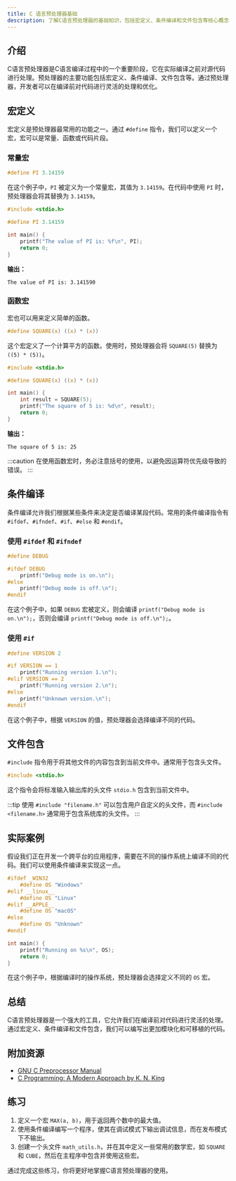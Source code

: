 ```yaml
---
title: C 语言预处理器基础
description: 了解C语言预处理器的基础知识，包括宏定义、条件编译和文件包含等核心概念，适合初学者学习。
---
```


## 介绍

C语言预处理器是C语言编译过程中的一个重要阶段，它在实际编译之前对源代码进行处理。预处理器的主要功能包括宏定义、条件编译、文件包含等。通过预处理器，开发者可以在编译前对代码进行灵活的处理和优化。

## 宏定义

宏定义是预处理器最常用的功能之一。通过 `#define` 指令，我们可以定义一个宏，宏可以是常量、函数或代码片段。

### 常量宏

```c
#define PI 3.14159
```

在这个例子中，`PI` 被定义为一个常量宏，其值为 `3.14159`。在代码中使用 `PI` 时，预处理器会将其替换为 `3.14159`。

```c
#include <stdio.h>

#define PI 3.14159

int main() {
    printf("The value of PI is: %f\n", PI);
    return 0;
}
```

**输出：**
```
The value of PI is: 3.141590
```

### 函数宏

宏也可以用来定义简单的函数。

```c
#define SQUARE(x) ((x) * (x))
```

这个宏定义了一个计算平方的函数。使用时，预处理器会将 `SQUARE(5)` 替换为 `((5) * (5))`。

```c
#include <stdio.h>

#define SQUARE(x) ((x) * (x))

int main() {
    int result = SQUARE(5);
    printf("The square of 5 is: %d\n", result);
    return 0;
}
```

**输出：**
```
The square of 5 is: 25
```

:::caution
在使用函数宏时，务必注意括号的使用，以避免因运算符优先级导致的错误。
:::

## 条件编译

条件编译允许我们根据某些条件来决定是否编译某段代码。常用的条件编译指令有 `#ifdef`、`#ifndef`、`#if`、`#else` 和 `#endif`。

### 使用 `#ifdef` 和 `#ifndef`

```c
#define DEBUG

#ifdef DEBUG
    printf("Debug mode is on.\n");
#else
    printf("Debug mode is off.\n");
#endif
```

在这个例子中，如果 `DEBUG` 宏被定义，则会编译 `printf("Debug mode is on.\n");`，否则会编译 `printf("Debug mode is off.\n");`。

### 使用 `#if`

```c
#define VERSION 2

#if VERSION == 1
    printf("Running version 1.\n");
#elif VERSION == 2
    printf("Running version 2.\n");
#else
    printf("Unknown version.\n");
#endif
```

在这个例子中，根据 `VERSION` 的值，预处理器会选择编译不同的代码。

## 文件包含

`#include` 指令用于将其他文件的内容包含到当前文件中。通常用于包含头文件。

```c
#include <stdio.h>
```

这个指令会将标准输入输出库的头文件 `stdio.h` 包含到当前文件中。

:::tip
使用 `#include "filename.h"` 可以包含用户自定义的头文件，而 `#include <filename.h>` 通常用于包含系统库的头文件。
:::

## 实际案例

假设我们正在开发一个跨平台的应用程序，需要在不同的操作系统上编译不同的代码。我们可以使用条件编译来实现这一点。

```c
#ifdef _WIN32
    #define OS "Windows"
#elif __linux__
    #define OS "Linux"
#elif __APPLE__
    #define OS "macOS"
#else
    #define OS "Unknown"
#endif

int main() {
    printf("Running on %s\n", OS);
    return 0;
}
```

在这个例子中，根据编译时的操作系统，预处理器会选择定义不同的 `OS` 宏。

## 总结

C语言预处理器是一个强大的工具，它允许我们在编译前对代码进行灵活的处理。通过宏定义、条件编译和文件包含，我们可以编写出更加模块化和可移植的代码。

## 附加资源

- [GNU C Preprocessor Manual](https://gcc.gnu.org/onlinedocs/cpp/)
- [C Programming: A Modern Approach by K. N. King](https://www.amazon.com/C-Programming-Modern-Approach-2nd/dp/0393979504)

## 练习

1. 定义一个宏 `MAX(a, b)`，用于返回两个数中的最大值。
2. 使用条件编译编写一个程序，使其在调试模式下输出调试信息，而在发布模式下不输出。
3. 创建一个头文件 `math_utils.h`，并在其中定义一些常用的数学宏，如 `SQUARE` 和 `CUBE`，然后在主程序中包含并使用这些宏。

通过完成这些练习，你将更好地掌握C语言预处理器的使用。